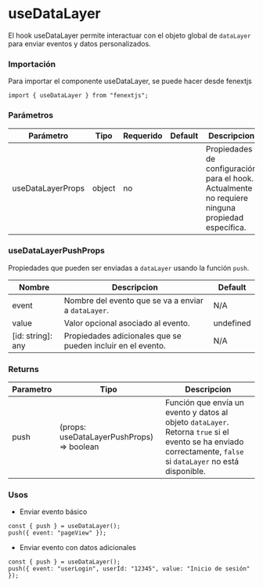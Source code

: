 # useDataLayer

El hook useDataLayer permite interactuar con el objeto global de `dataLayer` para enviar eventos y datos personalizados.

### Importación

Para importar el componente useDataLayer, se puede hacer desde fenextjs

```tsx copy
import { useDataLayer } from "fenextjs";
```

### Parámetros

| Parámetro         | Tipo   | Requerido | Default | Descripcion                                                                                      |
| ----------------- | ------ | --------- | ------- | ------------------------------------------------------------------------------------------------ |
| useDataLayerProps | object | no        |         | Propiedades de configuración para el hook. Actualmente no requiere ninguna propiedad específica. |

### useDataLayerPushProps

Propiedades que pueden ser enviadas a `dataLayer` usando la función `push`.

| Nombre            | Descripcion                                                 | Default   |
| ----------------- | ----------------------------------------------------------- | --------- |
| event             | Nombre del evento que se va a enviar a `dataLayer`.         | N/A       |
| value             | Valor opcional asociado al evento.                          | undefined |
| [id: string]: any | Propiedades adicionales que se pueden incluir en el evento. | N/A       |

### Returns

| Parametro | Tipo                                       | Descripcion                                                                                                                                                    |
| --------- | ------------------------------------------ | -------------------------------------------------------------------------------------------------------------------------------------------------------------- |
| push      | (props: useDataLayerPushProps) =\> boolean | Función que envía un evento y datos al objeto `dataLayer`. Retorna `true` si el evento se ha enviado correctamente, `false` si `dataLayer` no está disponible. |

### Usos

- Enviar evento básico

```tsx copy
const { push } = useDataLayer();
push({ event: "pageView" });
```

- Enviar evento con datos adicionales

```tsx copy
const { push } = useDataLayer();
push({ event: "userLogin", userId: "12345", value: "Inicio de sesión" });
```

